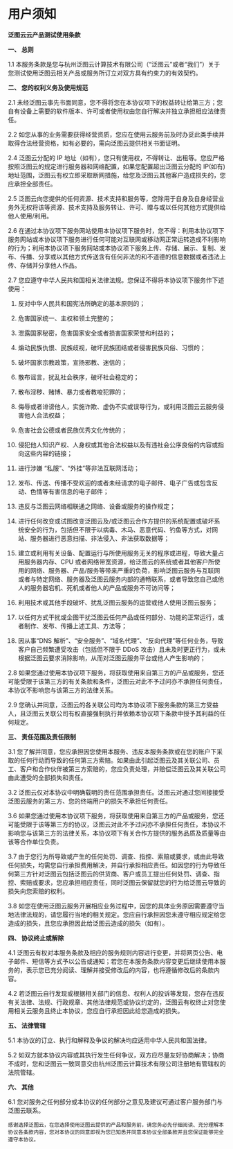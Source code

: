 # 用户须知

**泛图云云产品测试使用条款**

**一、 总则**

1.1 本服务条款是您与杭州泛图云计算技术有限公司（“泛图云”或者“我们”）关于您测试使用泛图云相关产品或服务所订立对双方具有约束力的有效契约。

**二、 您的权利义务及使用规范**

2.1 未经泛图云事先书面同意，您不得将您在本协议项下的权益转让给第三方；您自有设备上需要的软件版本、许可或者使用权由您自行解决并独立承担相应法律责任。

2.2 如您从事的业务需要获得经营资质，您应在使用云服务前及时办妥此类手续并取得合法经营资格，如有必要的，需向泛图云提供相关书面证明。

2.4 泛图云分配的 IP 地址（如有），您只有使用权，不得转让、出租等。您应严格按照泛图云的规定进行服务器和网络配置，如果您配置超出泛图云分配的 IP(如有)地址范围，泛图云有权立即采取断网措施，给您及泛图云其他客户造成损失的，您应承担全部责任。

2.5 泛图云向您提供的任何资源、技术支持和服务等，您除用于自身及自身经营业务外无权将该等资源、技术支持及服务转让、许可、赠与或以任何其他方式提供给他人使用/利用。

2.6 在通过本协议项下服务网站使用本协议项下服务时，您不得：利用本协议项下服务网站或本协议项下服务进行任何可能对互联网或移动网正常运转造成不利影响的行为；利用本协议项下服务网站或本协议项下服务上传、存储、展示、复制、发布、传播、分享或以其他方式传送含有任何非法的和不道德的信息数据或者违法上传、存储并分享他人作品。

2.7 您应遵守中华人民共和国相关法律法规。您保证不得将本协议项下服务作下述使用：

1. 反对中华人民共和国宪法所确定的基本原则的；


1. 危害国家统一、主权和领土完整的；


1. 泄露国家秘密，危害国家安全或者损害国家荣誉和利益的；


1. 煽动民族仇恨、民族歧视，破坏民族团结或者侵害民族风俗、习惯的；


1. 破坏国家宗教政策，宣扬邪教、迷信的；


1. 散布谣言，扰乱社会秩序，破坏社会稳定的；


1. 散布淫秽、赌博、暴力或者教唆犯罪的；


1. 侮辱或者诽谤他人，实施诈欺、虚伪不实或误导行为，或利用泛图云云服务侵害他人合法权益；


1. 危害社会公德或者民族优秀文化传统的；


1. 侵犯他人知识产权、人身权或其他合法权益以及有违社会公序良俗的内容或指向这些内容的链接；


1. 进行涉嫌 “私服”、“外挂”等非法互联网活动；


1. 发布、传送、传播不受欢迎的或者未经请求的电子邮件、电子广告或包含反动、色情等有害信息的电子邮件；


1. 违反与泛图云网络相联通之网络、设备或服务的操作规定；


1. 进行任何改变或试图改变泛图云及/或泛图云合作方提供的系统配置或破坏系统安全的行为，包括但不限于以病毒、木马、恶意代码、钓鱼等方式，对网站、服务器进行恶意扫描、非法侵入、非法获取数据等；


1. 建立或利用有关设备、配置运行与所使用服务无关的程序或进程，导致大量占用服务器内存、CPU 或者网络带宽资源，给泛图云的系统或者其他客户所使用的网络、服务器、产品/服务等带来严重的负荷，影响泛图云服务与互联网或者与特定网络、服务器及泛图云服务内部的通畅联系，或者导致您自己或他人的服务器宕机、死机或者他人的产品或服务不可访问等；


1. 利用技术或其他手段破坏、扰乱泛图云服务的运营或他人使用泛图云服务；


1. 以任何方式干扰或企图干扰泛图云任何产品或任何部分、功能的正常运行，或者制作、发布、传播上述工具、方法等；


1. 因从事“DNS 解析”、“安全服务”、“域名代理”、“反向代理”等任何业务，导致客户自己频繁遭受攻击（包括但不限于 DDoS 攻击）且未及时更正行为，或未根据泛图云要求消除影响，从而对泛图云服务平台或他人产生影响的；

2.8 如果您通过使用本协议项下服务，将获取使用来自第三方的产品或服务，您还可能受限于该第三方的有关条款和条件，泛图云对此不予过问亦不承担任何责任，本协议不影响您与该第三方的法律关系。

2.9 您确认并同意，泛图云的各关联公司均为本协议项下服务条款的第三方受益人，且泛图云关联公司有权直接强制执行并依赖本协议项下条款中授予其利益的任何规定。

**三、 责任范围及责任限制**

3.1 您了解并同意，您应承担因您使用本服务、违反本服务条款或在您的账户下采取的任何行动而导致的任何第三方索赔。如果由此引起泛图云及其关联公司、员工、客户和合作伙伴被第三方索赔的，您应负责处理，并赔偿泛图云及其关联公司由此遭受的全部损失和责任。

3.2 泛图云仅对本协议中明确载明的责任范围承担责任。泛图云对通过您间接接受泛图云服务的第三方、您的终端用户的损失不承担任何责任。

3.6 如果您通过使用本协议项下服务，将获取使用来自第三方的产品或服务，您还可能受限于该等第三方的协议，泛图云对此不予过问亦不承担任何责任，本协议不影响您与该第三方的法律关系，本协议项下有关合作方提供的服务品质及质量等由该等合作单位负责。

3.7 由于您行为所导致或产生的任何处罚、调查、指控、索赔或要求，或由此导致任何损失，均需您自行承担费用解决，并自行承担相应责任。如因您的行为导致任何第三方针对泛图云包括泛图云的供货商、客户或员工提出任何处罚、调查、指控、索赔或要求，您应承担相应责任，同时泛图云保留就您的行为给泛图云导致的损失向您索赔的权利。

3.8 如您在使用泛图云服务开展相应业务过程中，因您的具体业务原因需要遵守当地法律法规的，请您履行当地的相关规定。您应自行承担因您未遵守相应规定给您造成的损失，且您应承担因此给泛图云造成的损失（如有）。

**四、 协议终止或解除**

4.1 泛图云有权对本服务条款及相应的服务规则内容进行变更，并将网页公告、电子邮件、短信等方式予以公告或通知；若您在本服务条款内容变更后继续使用本服务的，表示您已充分阅读、理解并接受修改后的内容，也将遵循修改后的条款内容。

4.2 若泛图云自行发现或根据相关部门的信息、权利人的投诉等发现，您存在违反有关法律、法规、行政规章、其他法律规范或协议约定的，泛图云有权终止对您使用相关云服务且终止本协议，您应自行承担因此给您造成的损失。

**五、 法律管辖**

5.1 本协议的订立、执行和解释及争议的解决均应适用中华人民共和国法律。

5.2 如双方就本协议内容或其执行发生任何争议，双方应尽量友好协商解决；协商不成时，您和泛图云一致同意交由杭州泛图云计算技术有限公司注册地有管辖权的法院管辖。

**六、 其他**

6.1 您对服务之任何部分或本协议的任何部分之意见及建议可通过客户服务部门与泛图云联系。

`感谢选择泛图云，在您选择使用泛图云提供的产品和服务前，请您务必先仔细阅读、充分理解本协议各条款内容，您对本协议的同意即视为您已知悉并同意本协议全部条款并且您保证能够完全遵守本协议。`